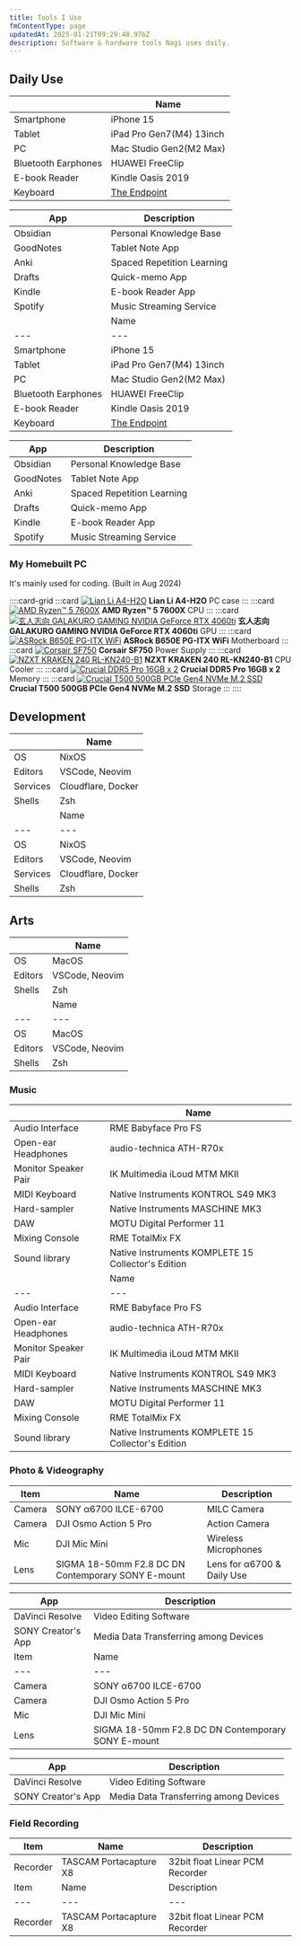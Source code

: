 ```yaml
---
title: Tools I Use
fmContentType: page
updatedAt: 2025-01-21T09:29:48.976Z
description: Software & hardware tools Nagi uses daily.
---
```


## Daily Use

| | Name |
| --- | --- |
| Smartphone | iPhone 15 |
| Tablet | iPad Pro Gen7(M4) 13inch |
| PC | Mac Studio Gen2(M2 Max) |
| Bluetooth Earphones | HUAWEI FreeClip |
| E-book Reader | Kindle Oasis 2019 |
| Keyboard | [The Endpoint](https://younagi.dev/blog/split-keyboard-the-endpoint-build/) |

| App | Description |
| --- | --- |
| Obsidian | Personal Knowledge Base |
| GoodNotes | Tablet Note App |
| Anki | Spaced Repetition Learning |
| Drafts | Quick-memo App |
| Kindle | E-book Reader App |
| Spotify | Music Streaming Service |
| | Name |
| --- | --- |
| Smartphone | iPhone 15 |
| Tablet | iPad Pro Gen7(M4) 13inch |
| PC | Mac Studio Gen2(M2 Max) |
| Bluetooth Earphones | HUAWEI FreeClip |
| E-book Reader | Kindle Oasis 2019 |
| Keyboard | [The Endpoint](https://younagi.dev/blog/split-keyboard-the-endpoint-build/) |

| App | Description |
| --- | --- |
| Obsidian | Personal Knowledge Base |
| GoodNotes | Tablet Note App |
| Anki | Spaced Repetition Learning |
| Drafts | Quick-memo App |
| Kindle | E-book Reader App |
| Spotify | Music Streaming Service |

### My Homebuilt PC

It's mainly used for coding. (Built in Aug 2024)

::::card-grid
:::card
[![ Lian Li A4-H2O ](../../../assets/images/lian-li-a4-h2o.webp)](https://lian-li.com/product/a4h2o/?cn-reloaded=1)
**Lian Li A4-H2O**
PC case
:::
:::card
[![AMD Ryzen™ 5 7600X](../../../assets/images/amd-ryzen-5-7600x.webp)](https://www.amd.com/en/products/processors/desktops/ryzen/7000-series/amd-ryzen-5-7600x.html)
**AMD Ryzen™ 5 7600X**
CPU
:::
:::card
[![玄人志向 GALAKURO GAMING NVIDIA GeForce RTX 4060ti](../../../assets/images/garakuro-geforce-rtx-4060ti.webp)](https://www.kuroutoshikou.com/product/detail/gg-rtx4060ti-e8gb-oc-df.html)
**玄人志向 GALAKURO GAMING NVIDIA GeForce RTX 4060ti**
GPU
:::
:::card
[![ ASRock B650E PG-ITX WiFi ](../../../assets/images/asrock-b650e-pg-itx-wifi.webp)](https://pg.asrock.com/mb/AMD/B650E%20PG-ITX%20WiFi/index.jp.asp)
**ASRock B650E PG-ITX WiFi**
Motherboard
:::
:::card
[![ Corsair SF750 ](../../../assets/images/corsair-sf750.avif)](https://www.corsair.com/us/en/p/psu/cp-9020186-na/sf-series-sf750-750-watt-80-plus-platinum-certified-high-performance-sfx-psu-cp-9020186-na)
**Corsair SF750**
Power Supply
:::
:::card
[![ NZXT KRAKEN 240 RL-KN240-B1 ](../../../assets/images/nzxt-kraken-240-black.avif)](https://nzxt.com/product/kraken-240?srsltid=AfmBOoprt6uuh1-DON5Zd16yJ3UQpTL7HEBbl0EaB3ujeRi_zApWfApb)
**NZXT KRAKEN 240 RL-KN240-B1**
CPU Cooler
:::
:::card
[![ Crucial DDR5 Pro 16GB x 2](../../../assets/images/crucial-ddr5-pro.webp)](https://www.crucial.com/memory/ddr5/cp2k16g56c46u5)
**Crucial DDR5 Pro 16GB x 2**
Memory
:::
:::card
[![ Crucial T500 500GB PCIe Gen4 NVMe M.2 SSD](../../../assets/images/crucial-t500-ssd.webp)](https://www.crucial.com/ssd/t500/ct500t500ssd8/)
**Crucial T500 500GB PCIe Gen4 NVMe M.2 SSD**
Storage
:::
::::

## Development

|  | Name |
| --- | --- |
| OS | NixOS |
| Editors | VSCode, Neovim |
| Services | Cloudflare, Docker |
| Shells | Zsh |
|  | Name |
| --- | --- |
| OS | NixOS |
| Editors | VSCode, Neovim |
| Services | Cloudflare, Docker |
| Shells | Zsh |

## Arts

|  | Name |
| --- | --- |
| OS | MacOS |
| Editors | VSCode, Neovim |
| Shells | Zsh |
|  | Name |
| --- | --- |
| OS | MacOS |
| Editors | VSCode, Neovim |
| Shells | Zsh |

### Music

| | Name |
| --- | --- |
| Audio Interface | RME Babyface Pro FS |
| Open-ear Headphones | audio-technica ATH-R70x |
| Monitor Speaker Pair | IK Multimedia iLoud MTM MKII |
| MIDI Keyboard | Native Instruments KONTROL S49 MK3 |
| Hard-sampler | Native Instruments MASCHINE MK3 |
| DAW | MOTU Digital Performer 11 |
| Mixing Console | RME TotalMix FX |
| Sound library | Native Instruments KOMPLETE 15 Collector's Edition |
| | Name |
| --- | --- |
| Audio Interface | RME Babyface Pro FS |
| Open-ear Headphones | audio-technica ATH-R70x |
| Monitor Speaker Pair | IK Multimedia iLoud MTM MKII |
| MIDI Keyboard | Native Instruments KONTROL S49 MK3 |
| Hard-sampler | Native Instruments MASCHINE MK3 |
| DAW | MOTU Digital Performer 11 |
| Mixing Console | RME TotalMix FX |
| Sound library | Native Instruments KOMPLETE 15 Collector's Edition |

### Photo & Videography

| Item | Name | Description |
| --- | --- | --- |
| Camera | SONY α6700 ILCE-6700 | MILC Camera |
| Camera | DJI Osmo Action 5 Pro | Action Camera |
| Mic | DJI Mic Mini | Wireless Microphones |
| Lens | SIGMA 18-50mm F2.8 DC DN Contemporary SONY E-mount | Lens for α6700 & Daily Use |

| App | Description |
| --- | --- |
| DaVinci Resolve | Video Editing Software |
| SONY Creator's App | Media Data Transferring among Devices |
| Item | Name | Description |
| --- | --- | --- |
| Camera | SONY α6700 ILCE-6700 | MILC Camera |
| Camera | DJI Osmo Action 5 Pro | Action Camera |
| Mic | DJI Mic Mini | Wireless Microphones |
| Lens | SIGMA 18-50mm F2.8 DC DN Contemporary SONY E-mount | Lens for α6700 & Daily Use |

| App | Description |
| --- | --- |
| DaVinci Resolve | Video Editing Software |
| SONY Creator's App | Media Data Transferring among Devices |

### Field Recording

| Item | Name | Description |
| --- | --- | --- |
| Recorder | TASCAM Portacapture X8 | 32bit float Linear PCM Recorder |
| Item | Name | Description |
| --- | --- | --- |
| Recorder | TASCAM Portacapture X8 | 32bit float Linear PCM Recorder |
